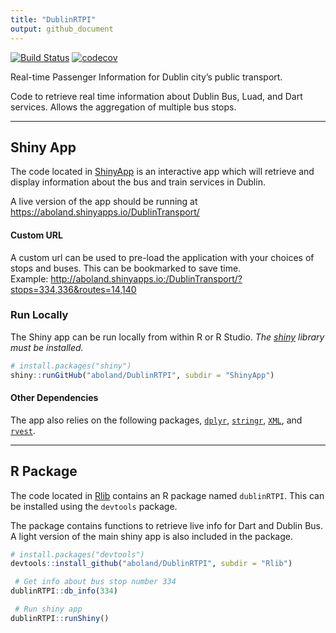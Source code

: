 ```yaml
---
title: "DublinRTPI"
output: github_document
---
```


<!-- This is created using README.Rmd, edit that file -->

[![Build Status](https://travis-ci.org/aboland/DublinRTPI.svg?branch=master)](https://travis-ci.org/aboland/DublinRTPI)
[![codecov](https://codecov.io/gh/aboland/DublinRTPI/branch/master/graph/badge.svg)](https://codecov.io/gh/aboland/DublinRTPI)


Real-time Passenger Information for Dublin city's public transport.  


Code to retrieve real time information about Dublin Bus, Luad, and Dart services. Allows the aggregation of multiple bus stops.  



***

## Shiny App

The code located in [ShinyApp](/ShinyApp) is an interactive app which will retrieve and display information about the bus and train services in Dublin.  

A live version of the app should be running at [https://aboland.shinyapps.io/DublinTransport/](https://aboland.shinyapps.io/DublinTransport/)

#### Custom URL

A custom url can be used to pre-load the application with your choices of stops and buses. This can be bookmarked to save time.  
Example: [http://aboland.shinyapps.io:/DublinTransport/?stops=334,336&routes=14,140](http://aboland.shinyapps.io:/DublinTransport/?stops=334,336&routes=14,140)

### Run Locally

The Shiny app can be run locally from within R or R Studio. *The [shiny](https://shiny.rstudio.com/) library must be installed.*  

```r
# install.packages("shiny")
shiny::runGitHub("aboland/DublinRTPI", subdir = "ShinyApp")
```  

#### Other Dependencies

The app also relies on the following packages, [`dplyr`](https://dplyr.tidyverse.org/), [`stringr`](https://cran.r-project.org/web/packages/stringr/vignettes/stringr.html), [`XML`](https://cran.r-project.org/web/packages/XML/index.html), and [`rvest`](https://cran.r-project.org/web/packages/rvest/).  



***

## R Package

The code located in [Rlib](/Rlib) contains an R package named `dublinRTPI`. This can be installed using the `devtools` package.  

The package contains functions to retrieve live info for Dart and Dublin Bus. A light version of the main shiny app is also included in the package.

```r
# install.packages("devtools")
devtools::install_github("aboland/DublinRTPI", subdir = "Rlib")

 # Get info about bus stop number 334
dublinRTPI::db_info(334)

 # Run shiny app
dublinRTPI::runShiny()
```


